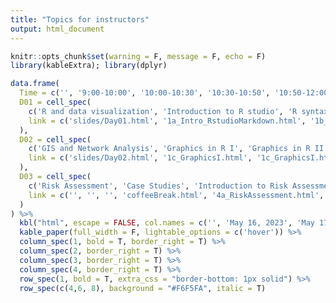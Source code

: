 ```yaml
---
title: "Topics for instructors"
output: html_document
---
```


```r
knitr::opts_chunk$set(warning = F, message = F, echo = F)
library(kableExtra); library(dplyr)
```

```r
data.frame(
  Time = c('', '9:00-10:00', '10:00-10:30', '10:30-10:50', '10:50-12:00', '12:00-13:00', '13:00-14:00', '14:00-14:20', '14:20-15:00'),
  D01 = cell_spec(
    c('R and data visualization', 'Introduction to R studio', 'R syntax', 'Coffee break', 'Data reduction', 'Lunch', 'Data manupulation', 'Coffee break', 'Joining data'), 'html',
    link = c('slides/Day01.html', '1a_Intro_RstudioMarkdown.html', '1b_RandTidyverse.html', 'coffeeBreak.html', '1b_RandTidyverse.html', 'Lunch.html', '1b_RandTidyverse.html', 'coffeeBreak.html', '1b_RandTidyverse.html')
  ),
  D02 = cell_spec(
    c('GIS and Network Analysis', 'Graphics in R I', 'Graphics in R II', 'Coffee break', 'Spatial Data', 'Lunch', 'Introduction to Network analysis', 'Coffee break', 'Network visualization'), 'html',
    link = c('slides/Day02.html', '1c_GraphicsI.html', '1c_GraphicsI.html', 'coffeeBreak.html', '2a_VectorsRasters.html', 'Lunch.html', '3a_NetworkIntro.html', 'coffeeBreak.html', '3b_NetworkViz.html')
  ),
  D03 = cell_spec(
    c('Risk Assessment', 'Case Studies', 'Introduction to Risk Assessment', 'Coffee break', 'Risk assessment in R I', 'Lunch', 'Feedback evaluation', 'Coffee break', 'Office Hours'), 'html',
    link = c('', '', '', 'coffeeBreak.html', '4a_RiskAssessment.html', 'Lunch.html', '', 'coffeeBreak.html', '')
  )
) %>%
  kbl("html", escape = FALSE, col.names = c('', 'May 16, 2023', 'May 17, 2023', 'May 18, 2023')) %>%
  kable_paper(full_width = F, lightable_options = c('hover')) %>%
  column_spec(1, bold = T, border_right = T) %>%
  column_spec(2, border_right = T) %>%
  column_spec(3, border_right = T) %>%
  column_spec(4, border_right = T) %>%
  row_spec(1, bold = T, extra_css = "border-bottom: 1px solid") %>%
  row_spec(c(4,6, 8), background = "#F6F5FA", italic = T)
```
